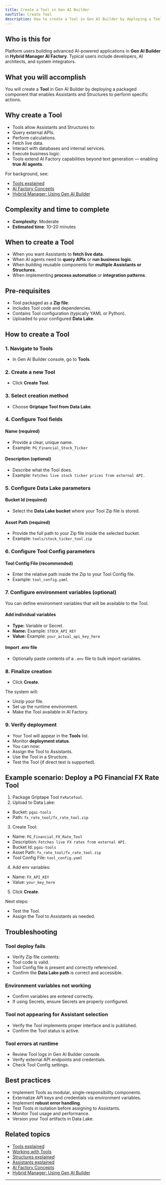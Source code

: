```yaml
---
title: Create a Tool in Gen AI Builder
navTitle: Create Tool
description: How to create a Tool in Gen AI Builder by deploying a Tool from a Zip file.
---
```


## Who is this for

Platform users building advanced AI-powered applications in **Gen AI Builder** in **Hybrid Manager AI Factory**.
Typical users include developers, AI architects, and system integrators.

## What you will accomplish

You will create a **Tool** in Gen AI Builder by deploying a packaged component that enables Assistants and Structures to perform specific actions.

## Why create a Tool

-   Tools allow Assistants and Structures to:
-   Query external APIs.
-   Perform calculations.
-   Fetch live data.
-   Interact with databases and internal services.
-   Execute business logic.
-   Tools extend AI Factory capabilities beyond text generation — enabling **true AI agents**.

For background, see:

-   [Tools explained](/edb-postgres-ai/latest/ai-factory/learn/explained/tools-explained/)
-   [AI Factory Concepts](/edb-postgres-ai/latest/ai-factory/learn/explained/ai-factory-concepts/)
-   [Hybrid Manager: Using Gen AI Builder](/edb-postgres-ai/latest/hybrid-manager/ai-factory/gen-ai/builder/)

## Complexity and time to complete

-   **Complexity**: Moderate
-   **Estimated time**: 10–20 minutes

## When to create a Tool

-   When you want Assistants to **fetch live data**.
-   When AI agents need to **query APIs** or **run business logic**.
-   When building reusable components for **multiple Assistants or Structures**.
-   When implementing **process automation** or **integration patterns**.

## Pre-requisites

-   Tool packaged as a **Zip file**:
-   Includes Tool code and dependencies.
-   Contains Tool configuration (typically YAML or Python).
-   Uploaded to your configured **Data Lake**.

## How to create a Tool

### 1. Navigate to Tools

-   In Gen AI Builder console, go to **Tools**.

### 2. Create a new Tool

-   Click **Create Tool**.

### 3. Select creation method

-   Choose **Griptape Tool from Data Lake**.

### 4. Configure Tool fields

#### Name (required)

-   Provide a clear, unique name.
-   Example: `PG_Financial_Stock_Ticker`

#### Description (optional)

-   Describe what the Tool does.
-   Example: `Fetches live stock ticker prices from external API.`

### 5. Configure Data Lake parameters

#### Bucket Id (required)

-   Select the **Data Lake bucket** where your Tool Zip file is stored.

#### Asset Path (required)

-   Provide the full path to your Zip file inside the selected bucket.
-   Example: `tools/stock_ticker_tool.zip`

### 6. Configure Tool Config parameters

#### Tool Config File (recommended)

-   Enter the relative path inside the Zip to your Tool Config file.
-   Example: `tool_config.yaml`

### 7. Configure environment variables (optional)

You can define environment variables that will be available to the Tool.

#### Add individual variables

-   **Type:** Variable or Secret.
-   **Name:** Example: `STOCK_API_KEY`
-   **Value:** Example: `your_actual_api_key_here`

#### Import .env file

-   Optionally paste contents of a `.env` file to bulk import variables.

### 8. Finalize creation

-   Click **Create**.

The system will:

-   Unzip your file.
-   Set up the runtime environment.
-   Make the Tool available in AI Factory.

### 9. Verify deployment

-   Your Tool will appear in the **Tools** list.
-   Monitor **deployment status**.
-   You can now:
-   Assign the Tool to Assistants.
-   Use the Tool in a Structure.
-   Test the Tool (if direct test is supported).

## Example scenario: Deploy a PG Financial FX Rate Tool

1.  Package Griptape Tool `FxRateTool`.
2.  Upload to Data Lake:

-   Bucket: `pgai-tools`
-   Path: `fx_rate_tool/fx_rate_tool.zip`

3.  Create Tool:

-   Name: `PG_Financial_FX_Rate_Tool`
-   Description: `Fetches live FX rates from external API.`
-   Bucket Id: `pgai-tools`
-   Asset Path: `fx_rate_tool/fx_rate_tool.zip`
-   Tool Config File: `tool_config.yaml`

4.  Add env variables:

-   Name: `FX_API_KEY`
-   Value: `your_key_here`

5.  Click **Create**.

Next steps:

-   Test the Tool.
-   Assign the Tool to Assistants as needed.

## Troubleshooting

### Tool deploy fails

-   Verify Zip file contents:
-   Tool code is valid.
-   Tool Config file is present and correctly referenced.
-   Confirm the **Data Lake path** is correct and accessible.

### Environment variables not working

-   Confirm variables are entered correctly.
-   If using Secrets, ensure Secrets are properly configured.

### Tool not appearing for Assistant selection

-   Verify the Tool implements proper interface and is published.
-   Confirm the Tool status is active.

### Tool errors at runtime

-   Review Tool logs in Gen AI Builder console.
-   Verify external API endpoints and credentials.
-   Check Tool Config settings.

## Best practices

-   Implement Tools as modular, single-responsibility components.
-   Externalize API keys and credentials via environment variables.
-   Implement **robust error handling**.
-   Test Tools in isolation before assigning to Assistants.
-   Monitor Tool usage and performance.
-   Version your Tool artifacts in Data Lake.

## Related topics

-   [Tools explained](/edb-postgres-ai/latest/ai-factory/learn/explained/tools-explained/)
-   [Working with Tools](/edb-postgres-ai/latest/ai-factory/gen-ai/agent-studio/tools/)
-   [Structures explained](/edb-postgres-ai/latest/ai-factory/learn/explained/structures-explained/)
-   [Assistants explained](/edb-postgres-ai/latest/ai-factory/learn/explained/assistants-explained/)
-   [AI Factory Concepts](/edb-postgres-ai/latest/ai-factory/learn/explained/ai-factory-concepts/)
-   [Hybrid Manager: Using Gen AI Builder](/edb-postgres-ai/latest/hybrid-manager/ai-factory/gen-ai/builder/)

* * *
